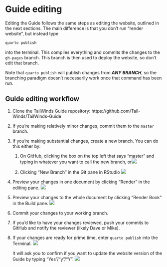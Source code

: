 # Guide editing

Editing the Guide follows the same steps as editing the website, outlined in the next sections. The main difference is that you don't run "render website", but instead type

``` bash
quarto publish
```

into the terminal. This compiles everything and commits the changes to the `gh-pages` branch. This branch is then used to deploy the website, so don't edit that branch.

Note that `quarto publish` will publish changes from ***ANY BRANCH***, so the branching paradigm doesn't necessarily work once that command has been run.

## Guide editing workflow

1.  Clone the TailWinds Guide repository: https://github.com/Tail-Winds/TailWinds-Guide

2.  If you're making relatively minor changes, commit them to the `master` branch.

3.  If you're making substantial changes, create a new branch. You can do this either by:

    1.  On GitHub, clicking the box on the top left that says "master" and typing in whatever you want to call the new branch, or![](images/create_branch.png)

    2.  Clicking "New Branch" in the Git pane in RStudio ![](images/create_branch_rstudio.png)

4.  Preview your changes in one document by clicking "Render" in the editing pane. ![](images/render_button.png)

5.  Preview your changes to the whole document by clicking "Render Book" in the Build pane. ![](images/render_book.png)

6.  Commit your changes to your working branch.

7.  If you'd like to have your changes reviewed, push your commits to GitHub and notify the reviewer (likely Dave or Mike).

8.  If your changes are ready for prime time, enter `quarto publish` into the Terminal. ![](images/quarto_publish.png)

    It will ask you to confirm if you want to update the website version of the Guide by typing "Yes"/"y"/"Y". ![](images/quarto_publish_confirm.png)
